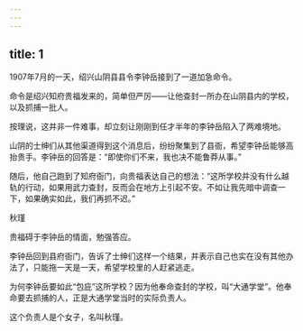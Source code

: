 ```yaml
---
---
---
```

title: 1
---



1907年7月的一天，绍兴山阴县县令李钟岳接到了一道加急命令。

命令是绍兴知府贵福发来的，简单但严厉——让他查封一所办在山阴县内的学校，以及抓捕一批人。

按理说，这并非一件难事，却立刻让刚刚到任才半年的李钟岳陷入了两难境地。

山阴的士绅们从其他渠道得到这个消息后，纷纷聚集到了县衙，希望李钟岳能够高抬贵手。李钟岳的回答是：“即使你们不来，我也决不能鲁莽从事。”

随后，他自己跑到了知府衙门，向贵福表达自己的想法：“这所学校并没有什么越轨的行动，如果用武力查封，反而会在地方上引起不安。不如让我先暗中调查一下，如果确实如此，我们再抓不迟。”

秋瑾



贵福碍于李钟岳的情面，勉强答应。

李钟岳回到县府衙门，告诉了士绅们这样一个结果，并表示自己也实在没有其他办法了，只能拖一天是一天，希望学校里的人赶紧逃走。

为何李钟岳要如此“包庇”这所学校？因为他奉命查封的学校，叫“大通学堂”。他奉命要去抓捕的人，正是大通学堂当时的实际负责人。

这个负责人是个女子，名叫秋瑾。